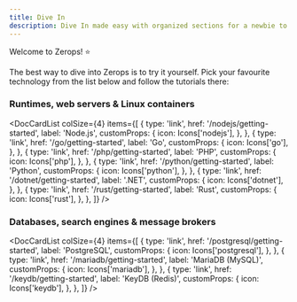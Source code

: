 ```yaml
---
title: Dive In
description: Dive In made easy with organized sections for a newbie to Zerops. 
---
```



Welcome to Zerops! :star:

The best way to dive into Zerops is to try it yourself. Pick your favourite technology from the list below and follow the tutorials there:

### Runtimes, web servers & Linux containers

<DocCardList
  colSize={4}
  items={[
    {
      type: 'link',
      href: '/nodejs/getting-started',
      label: 'Node.js',
      customProps: {
        icon: Icons['nodejs'],
      },
    },
    {
      type: 'link',
      href: '/go/getting-started',
      label: 'Go',
      customProps: {
        icon: Icons['go'],
      },
    },
    {
      type: 'link',
      href: '/php/getting-started',
      label: 'PHP',
      customProps: {
        icon: Icons['php'],
      },
    },
    {
      type: 'link',
      href: '/python/getting-started',
      label: 'Python',
      customProps: {
        icon: Icons['python'],
      },
    },
    {
      type: 'link',
      href: '/dotnet/getting-started',
      label: '.NET',
      customProps: {
        icon: Icons['dotnet'],
      },
    },
    {
      type: 'link',
      href: '/rust/getting-started',
      label: 'Rust',
      customProps: {
        icon: Icons['rust'],
      },
    },
  ]}
/>

### Databases, search engines & message brokers

<DocCardList
  colSize={4}
  items={[
    {
      type: 'link',
      href: '/postgresql/getting-started',
      label: 'PostgreSQL',
      customProps: {
        icon: Icons['postgresql'],
      },
    },
    {
      type: 'link',
      href: '/mariadb/getting-started',
      label: 'MariaDB (MySQL)',
      customProps: {
        icon: Icons['mariadb'],
      },
    },
    {
      type: 'link',
      href: '/keydb/getting-started',
      label: 'KeyDB (Redis)',
      customProps: {
        icon: Icons['keydb'],
      },
    },
  ]}
/>
